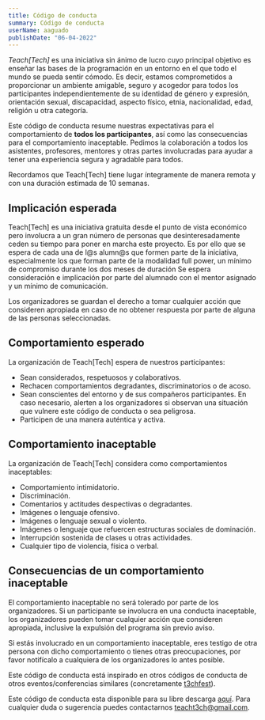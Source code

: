 ```yaml
---
title: Código de conducta
summary: Código de conducta
userName: aaguado
publishDate: "06-04-2022"
---
```


_Teach[Tech]_ es una iniciativa sin ánimo de lucro cuyo principal objetivo es enseñar las bases de la programación en un entorno en el que todo el mundo se pueda sentir cómodo. Es decir, estamos comprometidos a proporcionar un ambiente amigable, seguro y acogedor para todos los participantes independientemente de su identidad de género y expresión, orientación sexual, discapacidad, aspecto físico, etnia, nacionalidad, edad, religión u otra categoría.

Este código de conducta resume nuestras expectativas para el comportamiento de **todos los participantes**, así como las consecuencias para el comportamiento inaceptable. Pedimos la colaboración a todos los asistentes, profesores, mentores y otras partes involucradas para ayudar a tener una experiencia segura y agradable para todos.

Recordamos que Teach[Tech] tiene lugar íntegramente de manera remota y con una duración estimada de 10 semanas.


## Implicación esperada
Teach[Tech] es una iniciativa gratuita desde el punto de vista económico pero involucra a un gran número de personas que desinteresadamente ceden su tiempo para poner en marcha este proyecto. Es por ello que se espera de cada una de l@s alumn@s que formen parte de la iniciativa, especialmente los que forman parte de la modalidad full power, un mínimo de compromiso durante los dos meses de duración Se espera consideración  e implicación por parte del alumnado con el mentor asignado y un mínimo de comunicación. 

Los organizadores se guardan el derecho a tomar cualquier acción que consideren apropiada en caso de no obtener respuesta por parte de alguna de las personas seleccionadas.


## Comportamiento esperado

La organización de Teach[Tech] espera de nuestros participantes:

- Sean considerados, respetuosos y colaborativos.
- Rechacen comportamientos degradantes, discriminatorios o de acoso.
- Sean conscientes del entorno y de sus compañeros participantes. En caso necesario, alerten a los organizadores si observan una situación que vulnere este código de conducta o sea peligrosa.
- Participen de una manera auténtica y activa.

## Comportamiento inaceptable

La organización de Teach[Tech] considera como comportamientos inaceptables:

- Comportamiento intimidatorio.
- Discriminación.
- Comentarios y actitudes despectivas o degradantes.
- Imágenes o lenguaje ofensivo.
- Imágenes o lenguaje sexual o violento.
- Imágenes o lenguaje que refuercen estructuras sociales de dominación.
- Interrupción sostenida de clases u otras actividades.
- Cualquier tipo de violencia, física o verbal.

## Consecuencias de un comportamiento inaceptable

El comportamiento inaceptable no será tolerado por parte de los organizadores. Si un participante se involucra en una conducta inaceptable, los organizadores pueden tomar cualquier acción que consideren apropiada, inclusive la expulsión del programa sin previo aviso.

Si estás involucrado en un comportamiento inaceptable, eres testigo de otra persona con dicho comportamiento o tienes otras preocupaciones, por favor notifícalo a cualquiera de los organizadores lo antes posible.

Este código de conducta está inspirado en otros códigos de conducta de otros eventos/conferencias similares (concretamente [t3chfest](https://t3chfest.es/2020/codigo-conducta)).

Este código de conducta esta disponible para su libre descarga [aquí](https://drive.google.com/file/d/1ZJMFPjAQqr0pSrOsUXx4YiDuW-931Kt0/view?usp=sharing). Para cualquier duda o sugerencia puedes contactarnos teacht3ch@gmail.com.
